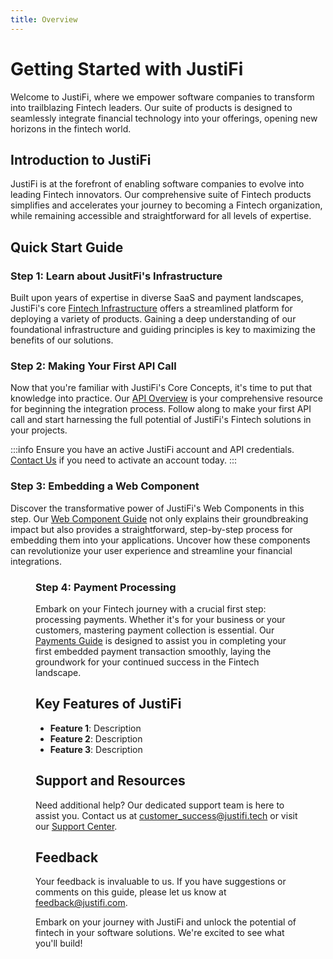 ```yaml
---
title: Overview
---
```




# Getting Started with JustiFi

Welcome to JustiFi, where we empower software companies to transform into trailblazing Fintech leaders.
Our suite of products is designed to seamlessly integrate financial technology into your offerings, opening new horizons in the fintech world.

## Introduction to JustiFi

JustiFi is at the forefront of enabling software companies to evolve into leading Fintech innovators. Our comprehensive suite of Fintech products
simplifies and accelerates your journey to becoming a Fintech organization, while remaining accessible and straightforward for all levels of expertise.

## Quick Start Guide

### Step 1: Learn about JusitFi's Infrastructure

Built upon years of expertise in diverse SaaS and payment landscapes, JustiFi's core [Fintech Infrastructure](./infrastructure/overview)
offers a streamlined platform for deploying a variety of products. Gaining a deep understanding of our
foundational infrastructure and guiding principles is key to maximizing the benefits of our solutions.

### Step 2: Making Your First API Call

Now that you're familiar with JustiFi's Core Concepts, it's time to put that knowledge into practice.
Our [API Overview](category/api-fundamentals) is your comprehensive resource for beginning the integration process.
Follow along to make your first API call and start harnessing the full potential of JustiFi's Fintech
solutions in your projects.

:::info
Ensure you have an active JustiFi account and API credentials. [Contact Us](contact) if you need to activate an account today.
:::

### Step 3: Embedding a Web Component

Discover the transformative power of JustiFi's Web Components in this step. Our [Web Component Guide](./infrastructure/webComponents)
not only explains their groundbreaking impact but also provides a straightforward, step-by-step process
for embedding them into your applications. Uncover how these components can revolutionize your user
experience and streamline your financial integrations.

<Figure
  caption="The Payment Form is one of a number of web components in our growing library."
  alt="Payment Form example"
  src={PaymentForm}
/>

### Step 4: Payment Processing

Embark on your Fintech journey with a crucial first step: processing payments. Whether it's for your
business or your customers, mastering payment collection is essential. Our [Payments Guide](category/payments) is designed
to assist you in completing your first embedded payment transaction smoothly, laying the groundwork
for your continued success in the Fintech landscape.

## Key Features of JustiFi

- **Feature 1**: Description
- **Feature 2**: Description
- **Feature 3**: Description

## Support and Resources

Need additional help? Our dedicated support team is here to assist you. Contact us at [customer_success@justifi.tech](mailto:customer_success@justifi.tech)
or visit our [Support Center](contact).

## Feedback

Your feedback is invaluable to us. If you have suggestions or comments on this guide, please let us know at [feedback@justifi.com](mailto:feedback@justifi.com).

Embark on your journey with JustiFi and unlock the potential of fintech in your software solutions. We're excited to see what you'll build!
